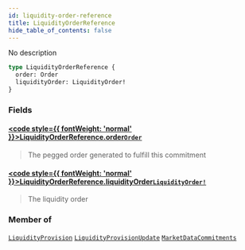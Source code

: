 ```yaml
---
id: liquidity-order-reference
title: LiquidityOrderReference
hide_table_of_contents: false
---
```








No description

```graphql
type LiquidityOrderReference {
  order: Order
  liquidityOrder: LiquidityOrder!
}
```


### Fields

#### [<code style={{ fontWeight: 'normal' }}>LiquidityOrderReference.<b>order</b></code>](#)<Bullet />[`Order`](/mainnet/api/graphql/objects/order) <Badge class="secondary" text="object"/>
> The pegged order generated to fulfill this commitment
> 

#### [<code style={{ fontWeight: 'normal' }}>LiquidityOrderReference.<b>liquidityOrder</b></code>](#)<Bullet />[`LiquidityOrder!`](/mainnet/api/graphql/objects/liquidity-order) <Badge class="secondary" text="non-null"/> <Badge class="secondary" text="object"/>
> The liquidity order
> 



### Member of

[`LiquidityProvision`](/mainnet/api/graphql/objects/liquidity-provision)  <Badge class="secondary" text="object"/><Bullet />[`LiquidityProvisionUpdate`](/mainnet/api/graphql/objects/liquidity-provision-update)  <Badge class="secondary" text="object"/><Bullet />[`MarketDataCommitments`](/mainnet/api/graphql/objects/market-data-commitments)  <Badge class="secondary" text="object"/>



